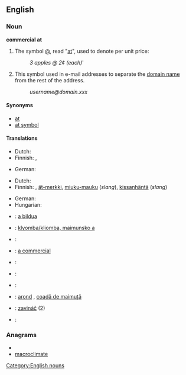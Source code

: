 ==English==

===Noun===
'''commercial at'''

# The symbol [[@]], read "[[at]]", used to denote per unit price:
#: ''3 apples @ 2¢ (each)'''
# This symbol used in e-mail addresses to separate the [[domain name]] from the rest of the address.
#: ''username@domain.xxx''

====Synonyms====
* [[at]]
* [[at symbol]]

====Translations====
{{trans-top|denoting unit price}}
* Dutch: {{t+|nl|aan}}
* Finnish: {{t+|fi|kpl}}, {{t+|fi|à}}
{{trans-mid}}
* German: {{t+|de|je}}
{{trans-bottom}}

{{trans-top|domain name separator in e-mail addresses}}
* Dutch: {{t|nl|apenstaart}} <!--belongs under Dutch entry (literally "ape tail") -->
* Finnish: {{t-|fi|at-merkki}}, [[ät-merkki]], [[miuku-mauku]] (''slang''), [[kissanhäntä]] (''slang'')
{{trans-mid}}
* German: {{t+|de|Klammeraffe|m}}
* Hungarian: {{t+|hu|kukac}}
{{trans-bottom}}

{{checktrans-top}}
* {{ttbc|eu}}: [[a bildua]]
* {{ttbc|bg}}: [[klyomba/kliomba, maimunsko a]]
* {{ttbc|fr}}: {{t+|fr|arrobe|f}}
* {{ttbc|Interlingua}}: [[a commercial]]
* {{ttbc|it}}: {{t+|it|chiocciola|f}}
* {{ttbc|Lithuanian}}: {{t-|lt|eta|xs=Lithuanian}}
* {{ttbc|pt}}: {{t+|pt|arroba|f}}
* {{ttbc|ro}}: [[arond]] {{n}}, [[coadă de maimuţă]] {{f}} <!--belongs under Romanian entry (literally "monkey-tail") -->
* {{ttbc|sk}}: [[zavináč]] {{m}} (2)
* {{ttbc|es}}: {{t+|es|arroba|f}}
{{trans-bottom}}

===Anagrams===
* {{alphagram|aacceilmmort}}
* [[macroclimate#English|macroclimate]]


[[Category:English nouns]]